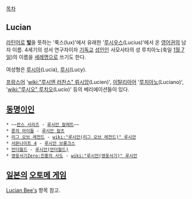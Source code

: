 [[목차]]

== Lucian ==
[[라틴어]]로 '''[[빛]]'''을 뜻하는 '룩스(lux)'에서 유래한 '[[루시우스]](Lucius)'에서 온 [[영어]]권의 남자 이름. 4세기의 성서 연구자이자 [[기독교]] [[성인]]인 사모사타의 성 루치아노(축일 [[1월 7일]])의 이름을 [[세례명]]으로 쓰기도 한다.

여성형은 [[루시아]](Lucia), [[루시]](Lucy).

[[프랑스어]] '[[wiki:"루시엔 러찬스" 뤼시앙]](Lucien)', [[이탈리아어]] '[[루치아노]](Luciano)', '[[wiki:"루시오" 루치오]](Lucio)' 등의 베리에이션들이 있다.

== [[동명이인]] ==
 * ~~[[란스 시리즈]] - [[루시안 칼레트]]~~
 * [[룬의 아이들]] - [[루시안 칼츠]] 
 * [[리그 오브 레전드]] - [[wiki:"루시안(리그 오브 레전드)" 루시안]] 
 * [[서몬나이트 4]] - [[루시안 브롱크스]] 
 * [[언더월드]] - [[루시안(언더월드)]]
 * [[영웅서기Zero:진홍의 사도]] - [[wiki:"루시안(영웅서기)" 루시안]] 

== [[일본]]의 [[오토메 게임]] ==
[[Lucian Bee's]] 항목 참고.
